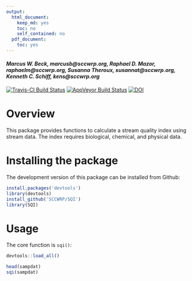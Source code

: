 ```yaml
---
output:
  html_document:
    keep_md: yes
    toc: no
    self_contained: no
  pdf_document:
    toc: yes
---
```


#### *Marcus W. Beck, marcusb@sccwrp.org, Raphael D. Mazor, raphaelm@sccwrp.org, Susanna Theroux, susannat@sccwrp.org, Kenneth C. Schiff, kens@sccwrp.org*

[![Travis-CI Build Status](https://travis-ci.org/SCCWRP/SQI.svg?branch=master)](https://travis-ci.org/SCCWRP/SQI)
 [![AppVeyor Build Status](https://ci.appveyor.com/api/projects/status/github/SCCWRP/SQI?branch=master&svg=true)](https://ci.appveyor.com/project/SCCWRP/SQI)
[![DOI](https://zenodo.org/badge/154087271.svg)](https://zenodo.org/badge/latestdoi/154087271)

# Overview 

This package provides functions to calculate a stream quality index using stream data.  The index requires biological, chemical, and physical data.

# Installing the package

The development version of this package can be installed from Github:

```r
install.packages('devtools')
library(devtools)
install_github('SCCWRP/SQI')
library(SQI)
```

# Usage

The core function is `sqi()`: 

```r
devtools::load_all()
```
```r
head(sampdat)
sqi(sampdat)
```

